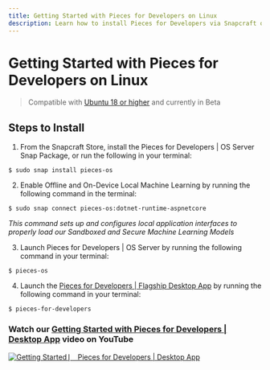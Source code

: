 ```yaml
---
title: Getting Started with Pieces for Developers on Linux
description: Learn how to install Pieces for Developers via Snapcraft or by using Shell/Bash commands on your Linux distro.
---
```


# Getting Started with Pieces for Developers on Linux
> Compatible with <a href="{{ links.installation.ubuntu_versions }}">Ubuntu 18 or higher</a> and currently in Beta

## Steps to Install

1. From the Snapcraft Store, install the Pieces for Developers | OS Server Snap Package, or run the following in your terminal:
```shell
$ sudo snap install pieces-os
```

2. Enable Offline and On-Device Local Machine Learning by running the following command in the terminal:
```shell
$ sudo snap connect pieces-os:dotnet-runtime-aspnetcore
```
_This command sets up and configures local application interfaces to properly load our Sandboxed and Secure Machine Learning Models_

3. Launch Pieces for Developers | OS Server by running the following command in your terminal:
```shell
$ pieces-os
```

4. Launch the <a href="{{ links.website.home }}">Pieces for Developers | Flagship Desktop App</a> by running the following command in your terminal:
```shell
$ pieces-for-developers
```

### Watch our <a href="{{ links.videos.getting_started_desktop }}">Getting Started with Pieces for Developers | Desktop App</a> video on YouTube
[![Getting Started ⎸ Pieces for Developers | Desktop App](https://storage.googleapis.com/pieces_static_resources/pfd_wiki/MEET_PIECES.png)](https://youtu.be/bczfW9wk8Bo)
